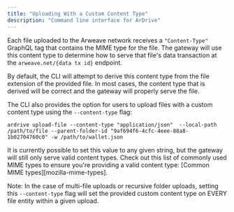 ```yaml
---
title: "Uploading With a Custom Content Type"
description: "Command line interface for ArDrive"
---
```


Each file uploaded to the Arweave network receives a `"Content-Type"` GraphQL tag that contains the MIME type for the file. The gateway will use this content type to determine how to serve that file's data transaction at the `arweave.net/{data tx id}` endpoint.

By default, the CLI will attempt to derive this content type from the file extension of the provided file. In most cases, the content type that is derived will be correct and the gateway will properly serve the file.

The CLI also provides the option for users to upload files with a custom content type using the `--content-type` flag:

```shell
ardrive upload-file --content-type "application/json"  --local-path /path/to/file --parent-folder-id "9af694f6-4cfc-4eee-88a8-1b02704760c0" -w /path/to/wallet.json
```

It is currently possible to set this value to any given string, but the gateway will still only serve valid content types. Check out this list of commonly used MIME types to ensure you're providing a valid content type: [Common MIME types][mozilla-mime-types].

Note: In the case of multi-file uploads or recursive folder uploads, setting this `--content-type` flag will set the provided custom content type on EVERY file entity within a given upload.